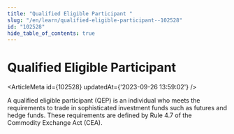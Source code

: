 ```yaml
---
title: "Qualified Eligible Participant "
slug: "/en/learn/qualified-eligible-participant--102528"
id: "102528"
hide_table_of_contents: true
---
```



# Qualified Eligible Participant 

<ArticleMeta id={102528} updatedAt={'2023-09-26 13:59:02'} />
<div className='border-solid border-b border-t-0 my-4 border-[var(--ifm-color-gray-300)]' />

A qualified eligible participant (QEP) is an individual who meets the requirements to trade in sophisticated investment funds such as futures and hedge funds. These requirements are defined by Rule 4.7 of the Commodity Exchange Act (CEA).
